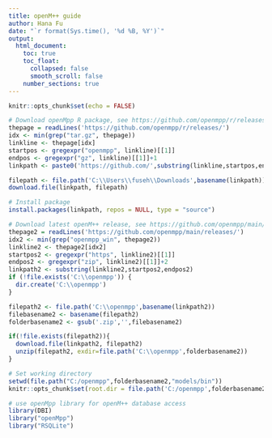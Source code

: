 ```yaml
---
title: openM++ guide
author: Hana Fu
date: "`r format(Sys.time(), '%d %B, %Y')`"
output:
  html_document:
    toc: true
    toc_float:
      collapsed: false
      smooth_scroll: false
    number_sections: true
---
```

  
```r

knitr::opts_chunk$set(echo = FALSE)

```

```r

# Download openMpp R package, see https://github.com/openmpp/r/releases/
thepage = readLines('https://github.com/openmpp/r/releases/')
idx <- min(grep("tar.gz", thepage))
linkline <- thepage[idx]
startpos <- gregexpr("openmpp", linkline)[[1]]
endpos <- gregexpr("gz", linkline)[[1]]+1
linkpath <- paste0('https://github.com/',substring(linkline,startpos,endpos))

filepath <- file.path('C:\\Users\\fuseh\\Downloads',basename(linkpath))
download.file(linkpath, filepath)

# Install package
install.packages(linkpath, repos = NULL, type = "source")

# Download latest openM++ release, see https://github.com/openmpp/main/releases/
thepage2 = readLines('https://github.com/openmpp/main/releases/')
idx2 <- min(grep("openmpp_win", thepage2))
linkline2 <- thepage2[idx2]
startpos2 <- gregexpr("https", linkline2)[[1]]
endpos2 <- gregexpr("zip", linkline2)[[1]]+2
linkpath2 <- substring(linkline2,startpos2,endpos2)
if (!file.exists('C:\\openmpp')) {
  dir.create('C:\\openmpp')
}

filepath2 <- file.path('C:\\openmpp',basename(linkpath2))
filebasename2 <- basename(filepath2)
folderbasename2 <- gsub('.zip','',filebasename2)

if(!file.exists(filepath2)){
  download.file(linkpath2, filepath2)
  unzip(filepath2, exdir=file.path('C:\\openmpp',folderbasename2))
}

```


<!-- https://github.com/openmpp/openmpp.github.io/wiki/Run-Model-from-R -->

```r

# Set working directory
setwd(file.path("C:/openmpp",folderbasename2,"models/bin"))
knitr::opts_chunk$set(root.dir = file.path('C:/openmpp',folderbasename2,"models/bin"))

# use openMpp library for openM++ database access
library(DBI)
library("openMpp")
library("RSQLite")

```
